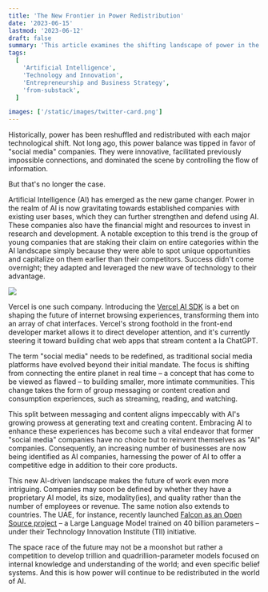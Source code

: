```yaml
---
title: 'The New Frontier in Power Redistribution'
date: '2023-06-15'
lastmod: '2023-06-12'
draft: false
summary: 'This article examines the shifting landscape of power in the era of AI, highlighting how technological advancements are redistributing influence from traditional social media companies to those leveraging AI. It explores the role of AI in redefining business identities and the potential impact on the future of work and global power dynamics.'
tags:
  [
    'Artificial Intelligence',
    'Technology and Innovation',
    'Entrepreneurship and Business Strategy',
    'from-substack',
  ]

images: ['/static/images/twitter-card.png']
---
```


Historically, power has been reshuffled and redistributed with each major technological shift. Not long ago, this power balance was tipped in favor of "social media" companies. They were innovative, facilitated previously impossible connections, and dominated the scene by controlling the flow of information.

But that's no longer the case.

Artificial Intelligence (AI) has emerged as the new game changer. Power in the realm of AI is now gravitating towards established companies with existing user bases, which they can further strengthen and defend using AI. These companies also have the financial might and resources to invest in research and development. A notable exception to this trend is the group of young companies that are staking their claim on entire categories within the AI landscape simply because they were able to spot unique opportunities and capitalize on them earlier than their competitors. Success didn't come overnight; they adapted and leveraged the new wave of technology to their advantage.

![](/static/images/power-redistribution.jpeg)

Vercel is one such company. Introducing the [Vercel AI SDK](https://vercel.com/blog/introducing-the-vercel-ai-sdk) is a bet on shaping the future of internet browsing experiences, transforming them into an array of chat interfaces. Vercel's strong foothold in the front-end developer market allows it to direct developer attention, and it's currently steering it toward building chat web apps that stream content a la ChatGPT.

The term "social media" needs to be redefined, as traditional social media platforms have evolved beyond their initial mandate. The focus is shifting from connecting the entire planet in real time – a concept that has come to be viewed as flawed – to building smaller, more intimate communities. This change takes the form of group messaging or content creation and consumption experiences, such as streaming, reading, and watching.

This split between messaging and content aligns impeccably with AI's growing prowess at generating text and creating content. Embracing AI to enhance these experiences has become such a vital endeavor that former "social media" companies have no choice but to reinvent themselves as "AI" companies. Consequently, an increasing number of businesses are now being identified as AI companies, harnessing the power of AI to offer a competitive edge in addition to their core products.

This new AI-driven landscape makes the future of work even more intriguing. Companies may soon be defined by whether they have a proprietary AI model, its size, modality(ies), and quality rather than the number of employees or revenue. The same notion also extends to countries. The UAE, for instance, recently launched [Falcon as an Open Source project](https://falconllm.tii.ae/) – a Large Language Model trained on 40 billion parameters – under their Technology Innovation Institute (TII) initiative.

The space race of the future may not be a moonshot but rather a competition to develop trillion and quadrillion-parameter models focused on internal knowledge and understanding of the world; and even specific belief systems. And this is how power will continue to be redistributed in the world of AI.
